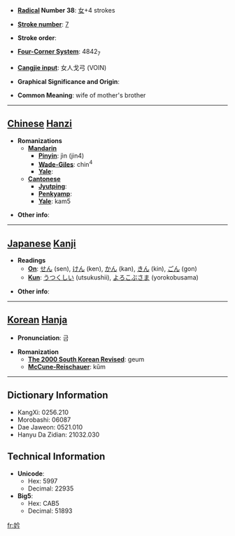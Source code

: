 * '''[[Wiktionary:Chinese radical index| Radical]] Number 38''': [[Wiktionary:Chinese radical index 女|女]]+4 strokes

* '''[[Wiktionary:Chinese total strokes index|Stroke number]]''': [[Wiktionary:Chinese total strokes index 7|7]]

* '''Stroke order''': 

* '''[[Wiktionary:Chinese four corner index|Four-Corner System]]''': 4842<sub>7</sub>

* '''[[Wiktionary:Chinese Cangjie index|Cangjie input]]''': 女人戈弓 (VOIN)

* '''Graphical Significance and Origin''': 

* '''Common Meaning''': wife of mother's brother

----

== [[Chinese]] [[Hanzi]] ==

* '''Romanizations'''
** '''[[Mandarin]]'''
*** '''[[Pinyin]]''': jìn (jin4)
*** '''[[Wade-Giles]]''': chin<sup>4</sup>
*** '''[[Yale]]''': 
** '''[[Cantonese]]'''
*** '''[[Jyutping]]''':
*** '''[[Penkyamp]]''': 
*** '''[[Yale]]''': kam5

* '''Other info''': 

----

== [[Japanese]] [[Kanji]] ==

* '''Readings'''
** '''[[On]]''': [[せん]] (sen), [[けん]] (ken), [[かん]] (kan), [[きん]] (kin), [[ごん]] (gon)
** '''[[Kun]]''': [[うつくしい]] (utsukushii), [[よろこぶさま]] (yorokobusama)

* '''Other info''':  

----

== [[Korean]] [[Hanja]] ==

* '''Pronunciation''': 금

* '''Romanization'''
** '''[[The 2000 South Korean Revised Romanization|The 2000 South Korean Revised]]''': geum
** '''[[McCune-Reischauer]]''': kŭm

----

== Dictionary Information ==

* KangXi: 0256.210
* Morobashi: 06087
* Dae Jaweon: 0521.010
* Hanyu Da Zidian: 21032.030

== Technical Information ==

* '''Unicode''':
** Hex: 5997
** Decimal: 22935
* '''Big5''':
** Hex: CAB5
** Decimal: 51893

[[fr:妗]]